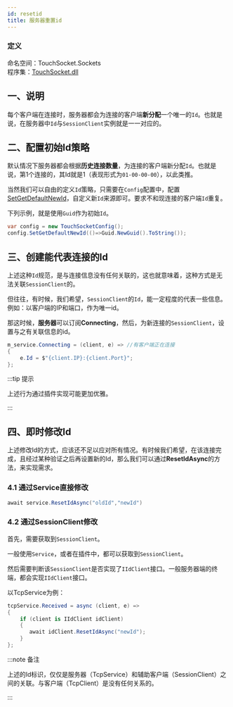 ```yaml
---
id: resetid
title: 服务器重置id
---
```



### 定义

命名空间：TouchSocket.Sockets <br/>
程序集：[TouchSocket.dll](https://www.nuget.org/packages/TouchSocket)

## 一、说明

每个客户端在连接时，服务器都会为连接的客户端**新分配**一个唯一的`Id`。也就是说，在服务器中`Id`与`SessionClient`实例就是一一对应的。

<BilibiliCard title="服务器在任意时刻重置Id" link="https://www.bilibili.com/cheese/play/ep1541409" isPro="true"/>

## 二、配置初始Id策略

默认情况下服务器都会根据**历史连接数量**，为连接的客户端新分配`Id`。也就是说，第1个连接的，其Id就是1（表现形式为`01-00-00-00`），以此类推。

当然我们可以自由的定义`Id`策略，只需要在`Config`配置中，配置[SetGetDefaultNewId](./tcpservice.mdx)，自定义新`Id`来源即可。要求不和现连接的客户端`Id`重复。

下列示例，就是使用`Guid`作为初始`Id`。

```csharp showLineNumbers
var config = new TouchSocketConfig();
config.SetGetDefaultNewId(()=>Guid.NewGuid().ToString());
```

## 三、创建能代表连接的Id

上述这种`Id`规范，是与连接信息没有任何关联的，这也就意味着，这种方式是无法关联`SessionClient`的。

但往往，有时候，我们希望，`SessionClient`的`Id`，能一定程度的代表一些信息。例如：以客户端的IP和端口，作为唯一id。

那这时候，**服务器**可以订阅**Connecting**，然后，为新连接的`SessionClient`，设置与之有关联信息的id。

```csharp showLineNumbers
m_service.Connecting = (client, e) => //有客户端正在连接
{
    e.Id = $"{client.IP}:{client.Port}";
};
```

:::tip 提示

上述行为通过插件实现可能更加优雅。

::: 

## 四、即时修改Id

上述修改Id的方式，应该还不足以应对所有情况。有时候我们希望，在该连接完成，且经过某种验证之后再设置新的Id，那么我们可以通过**ResetIdAsync**的方法，来实现需求。

### 4.1 通过Service直接修改

```csharp showLineNumbers
await service.ResetIdAsync("oldId","newId")
```

### 4.2 通过SessionClient修改

首先，需要获取到`SessionClient`。

一般使用`Service`，或者在插件中，都可以获取到`SessionClient`。

然后需要判断该`SessionClient`是否实现了`IIdClient`接口。一般服务器端的终端，都会实现`IIdClient`接口。

以TcpService为例：

```csharp {3-6} showLineNumbers
tcpService.Received = async (client, e) =>
{
    if (client is IIdClient idClient)
    {
       await idClient.ResetIdAsync("newId");
    }
};
```

:::note 备注

上述的Id标识，仅仅是服务器（TcpService）和辅助客户端（SessionClient）之间的关联。与客户端（TcpClient）是没有任何关系的。

:::  